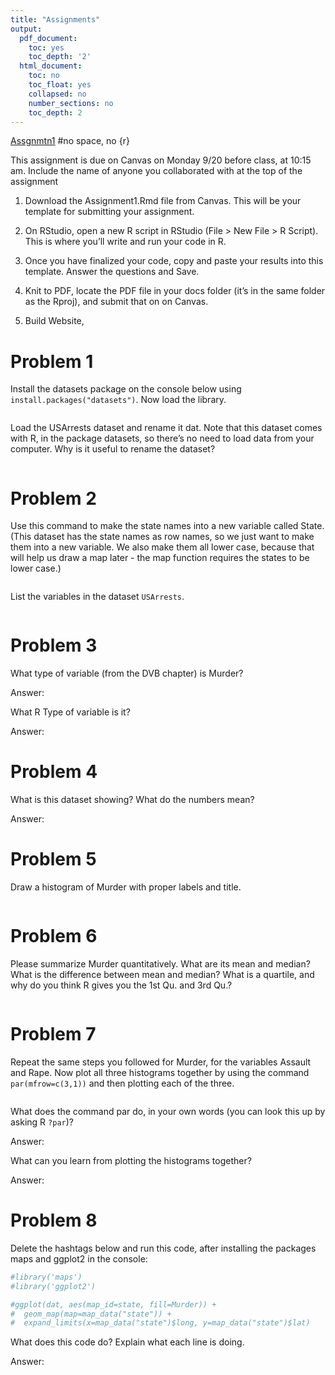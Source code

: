 ```yaml
---
title: "Assignments"
output:
  pdf_document:
    toc: yes
    toc_depth: '2'
  html_document:
    toc: no
    toc_float: yes
    collapsed: no
    number_sections: no
    toc_depth: 2
---
```



[Assgnmtn1](https://mariacuellar.github.io/Stats4SS/somePages/Assignment-1.html) #no space, no {r}



This assignment is due on Canvas on Monday 9/20 before class, at 10:15 am. Include the name of anyone you collaborated with at the top of the assignment



1. Download the Assignment1.Rmd file from Canvas. This will be your template for submitting your assignment.

2. On RStudio, open a new R script in RStudio (File > New File > R Script). This is where you'll write and run your code in R.

3. Once you have finalized your code, copy and paste your results into this template. Answer the questions and Save.

4. Knit to PDF, locate the PDF file in your docs folder (it's in the same folder as the Rproj), and submit that on on Canvas.

5. Build Website, 









# Problem 1 

Install the datasets package on the console below using `install.packages("datasets")`. Now load the library.

```r

```

Load the USArrests dataset and rename it dat. Note that this dataset comes with R, in the package datasets, so there's no need to load data from your computer. Why is it useful to rename the dataset?

```r

```

# Problem 2

Use this command to make the state names into a new variable called State. (This dataset has the state names as row names, so we just want to make them into a new variable. We also make them all lower case, because that will help us draw a map later - the map function requires the states to be lower case.)

```r

```

List the variables in the dataset `USArrests`.

```r

```

# Problem 3 

What type of variable (from the DVB chapter) is Murder? 

Answer: 

What R Type of variable is it?

Answer:


# Problem 4

What is this dataset showing? What do the numbers mean? 

Answer: 

# Problem 5

Draw a histogram of Murder with proper labels and title.

```r

```

# Problem 6

Please summarize Murder quantitatively. What are its mean and median? What is the difference between mean and median? What is a quartile, and why do you think R gives you the 1st Qu. and 3rd Qu.?

```r

```

# Problem 7

Repeat the same steps you followed for Murder, for the variables Assault and Rape. Now plot all three histograms together by using the command `par(mfrow=c(3,1))` and then plotting each of the three. 

```r

```

What does the command par do, in your own words (you can look this up by asking R `?par`)?

Answer:

What can you learn from plotting the histograms together?

Answer:
  
# Problem 8

Delete the hashtags below and run this code, after installing the packages maps and ggplot2 in the console:

```r
#library('maps') 
#library('ggplot2') 

#ggplot(dat, aes(map_id=state, fill=Murder)) + 
#  geom_map(map=map_data("state")) + 
#  expand_limits(x=map_data("state")$long, y=map_data("state")$lat)
```

What does this code do? Explain what each line is doing.

Answer:




